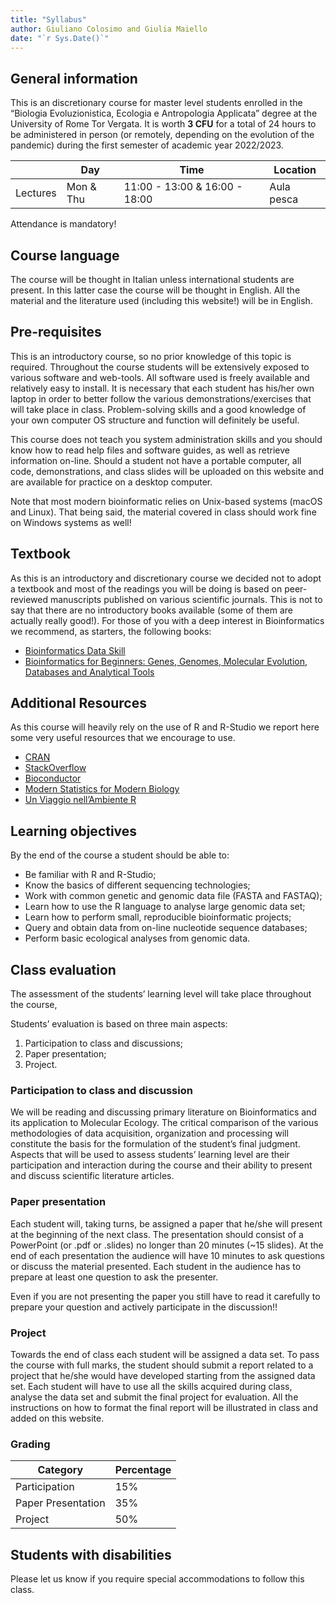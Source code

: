 ```yaml
---
title: "Syllabus"
author: Giuliano Colosimo and Giulia Maiello
date: "`r Sys.Date()`"
---
```


## General information

This is an discretionary course for master level students enrolled in the "Biologia Evoluzionistica, Ecologia e Antropologia Applicata" degree at the University of Rome Tor Vergata. It is worth **3 CFU** for a total of 24 hours to be administered in person (or remotely, depending on the evolution of the pandemic) during the first semester of academic year 2022/2023.

|          | Day       | Time                          | Location   |
|----------|-----------|-------------------------------|------------|
| Lectures | Mon & Thu | 11:00 - 13:00 & 16:00 - 18:00 | Aula pesca |

::: callout-note
Attendance is mandatory!
:::

## Course language

The course will be thought in Italian unless international students are present. In this latter case the course will be thought in English. All the material and the literature used (including this website!) will be in English.

## Pre-requisites

This is an introductory course, so no prior knowledge of this topic is required. Throughout the course students will be extensively exposed to various software and web-tools. All software used is freely available and relatively easy to install. It is necessary that each student has his/her own laptop in order to better follow the various demonstrations/exercises that will take place in class. Problem-solving skills and a good knowledge of your own computer OS structure and function will definitely be useful. 

This course does not teach you system administration skills and you should know how to read help files and software guides, as well as retrieve information on-line. Should a student not have a portable computer, all code, demonstrations, and class slides will be uploaded on this website and are available for practice on a desktop computer.

::: callout-warning
Note that most modern bioinformatic relies on Unix-based systems (macOS and Linux). That being said, the material covered in class should work fine on Windows systems as well!
:::

## Textbook

As this is an introductory and discretionary course we decided not to adopt a textbook and most of the readings you will be doing is based on peer-reviewed manuscripts published on various scientific journals. This is not to say that there are no introductory books available (some of them are actually really good!). For those of you with a deep interest in Bioinformatics we recommend, as starters, the following books:

-   [Bioinformatics Data Skill](https://www.oreilly.com/library/view/bioinformatics-data-skills/9781449367480/)
-   [Bioinformatics for Beginners: Genes, Genomes, Molecular Evolution, Databases and Analytical Tools](https://www.sciencedirect.com/book/9780124104716/bioinformatics-for-beginners)

## Additional Resources

As this course will heavily rely on the use of R and R-Studio we report here some very useful resources that we encourage to use.

-   [CRAN](https://cran.r-project.org)
-   [StackOverflow](https://stackoverflow.com)
-   [Bioconductor](http://www.bioconductor.org)
-   [Modern Statistics for Modern Biology](https://www.huber.embl.de/msmb/index.html)
-   [Un Viaggio nell'Ambiente R](https://tommaso-russo.github.io/libroR/index.html)

## Learning objectives

By the end of the course a student should be able to:

-   Be familiar with R and R-Studio;
-   Know the basics of different sequencing technologies;
-   Work with common genetic and genomic data file (FASTA and FASTAQ);
-   Learn how to use the R language to analyse large genomic data set;
-   Learn how to perform small, reproducible bioinformatic projects;
-   Query and obtain data from on-line nucleotide sequence databases;
-   Perform basic ecological analyses from genomic data.

## Class evaluation

The assessment of the students' learning level will take place throughout the course,

Students' evaluation is based on three main aspects:

1.  Participation to class and discussions;
2.  Paper presentation;
3.  Project.

### Participation to class and discussion

We will be reading and discussing primary literature on Bioinformatics and its application to Molecular Ecology. The critical comparison of the various methodologies of data acquisition, organization and processing will constitute the basis for the formulation of the student's final judgment. Aspects that will be used to assess students' learning level are their participation and interaction during the course and their ability to present and discuss scientific literature articles.

### Paper presentation

Each student will, taking turns, be assigned a paper that he/she will present at the beginning of the next class. The presentation should consist of a PowerPoint (or .pdf or .slides) no longer than 20 minutes (\~15 slides). At the end of each presentation the audience will have 10 minutes to ask questions or discuss the material presented. Each student in the audience has to prepare at least one question to ask the presenter.

::: callout-important
Even if you are not presenting the paper you still have to read it carefully to prepare your question and actively participate in the discussion!!
:::

### Project

Towards the end of class each student will be assigned a data set. To pass the course with full marks, the student should submit a report related to a project that he/she would have developed starting from the assigned data set. Each student will have to use all the skills acquired during class, analyse the data set and submit the final project for evaluation. All the instructions on how to format the final report will be illustrated in class and added on this website.

### Grading

| Category           | Percentage |
|--------------------|------------|
| Participation      | 15%        |
| Paper Presentation | 35%        |
| Project            | 50%        |

## Students with disabilities

Please let us know if you require special accommodations to follow this class.
